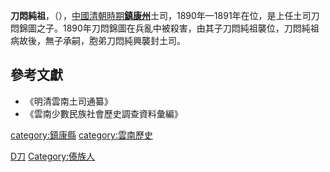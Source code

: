 {{Infobox royalty
| name = 刀悶純祖
| image =
| caption =
| succession = [[鎮康|鎮康]]土司
| reign = 1890年－1891年
| successor =  刀悶純興
| issue = 無
| house =
| father = 刀悶錦圖
| mother =
| birth_date = 
| birth_place =
| death_date = 
| death_place = 
| date of burial =
| place of burial =
| religion =
}}
'''刀悶純祖'''，（{{bd||?|1891年|catIdx=d}}），[[中國|中國]][[清朝|清朝時期]]'''[[鎮康州|鎮康州]]'''土司，1890年—1891年在位，是上任土司刀悶錦圖之子。1890年刀悶錦圖在兵亂中被殺害，由其子刀悶純祖襲位，刀悶純祖病故後，無子承嗣，胞弟刀悶純興襲封土司。

==參考文獻==
*《明清雲南土司通纂》
*《雲南少數民族社會歷史調查資料彙編》

{{start box}}
{{s-before|[[刀悶錦圖|刀悶錦圖]]}}
{{s-title|[[鎮康州|鎮康州]]土知州|1890年—1891年}}
{{s-after|[[刀悶純興|刀悶純興]]}}
{{end box}}

[[category:鎮康縣|category:鎮康縣]]
[[category:雲南歷史|category:雲南歷史]]
[[Category:鎮康土州官員|D刀]]
[[Category:傣族人|Category:傣族人]]